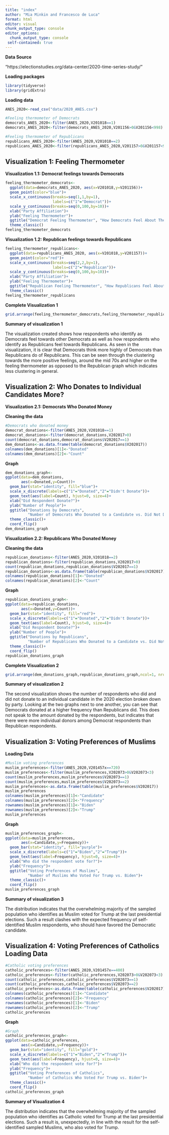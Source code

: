 ```yaml
---
title: "index"
author: "Mia Minkin and Francesco de Luca"
format: html
editor: visual
chunk_output_type: console
editor_options: 
  chunk_output_type: console
 self-contained: true
---
```


**Data Source**

"https://electionstudies.org/data-center/2020-time-series-study/"

**Loading packages**

```r
library(tidyverse)
library(gridExtra)
```

**Loading data**

```r
ANES_2020<-read_csv("data/2020_ANES.csv")

#Feeling thermometer of Democrats 
democrats_ANES_2020<-filter(ANES_2020,V201018==1) 
democrats_ANES_2020<-filter(democrats_ANES_2020,V201156>0&V201156<998)

#Feeling thermometer of Republicans 
republicans_ANES_2020<-filter(ANES_2020,V201018==2)
republicans_ANES_2020<-filter(republicans_ANES_2020,V201157>0&V201157<998)
```

## **Visualization 1: Feeling Thermometer**

**Visualization 1.1: Democrat feelings towards Democrats**

```r
feeling_thermometer_democrats<- 
  ggplot(data=democrats_ANES_2020, aes(x=V201018,y=V201156))+ 
  geom_point(color="blue")+ 
  scale_x_continuous(breaks=seq(1,1,by=1), 
                     labels=c("1"="Democrat"))+ 
  scale_y_continuous(breaks=seq(0,100,by=10))+ 
  xlab("Party Affiliation")+ 
  ylab("Feeling Thermometer")+ 
  ggtitle("Democrat Feeling Thermometer", "How Democrats Feel About Their Party")+
  theme_classic()
feeling_thermometer_democrats
```

**Visualization 1.2: Republican feelings towards Republicans**

```r
feeling_thermometer_republicans<- 
  ggplot(data=republicans_ANES_2020, aes(x=V201018,y=V201157))+ 
  geom_point(color="red")+ 
  scale_x_continuous(breaks=seq(2,2,by=1), 
                     labels=c("2"="Republican"))+ 
  scale_y_continuous(breaks=seq(0,100,by=10))+ 
  xlab("Party Affiliation")+ 
  ylab("Feeling Thermometer")+ 
  ggtitle("Republican Feeling Thermometer", "How Republicans Feel About Their Party")+
  theme_classic()
feeling_thermometer_republicans
```

**Complete Visualization 1**

```r
grid.arrange(feeling_thermometer_democrats,feeling_thermometer_republicans,ncol=2,nrow=1)
```

**Summary of visualization 1**

The visualization created shows how respondents who identify as Democrats feel towards other Democrats as well as how respondents who identify as Republicans feel towards Republicans. As seen in the visualization, it is clear that Democrats think more highly of Democrats than Republicans do of Republicans. This can be seen through the clustering towards the more positive feelings, around the mid 70s and higher on the feeling thermometer as opposed to the Republican graph which indicates less clustering in general.

## **Visualization 2: Who Donates to Individual Candidates More?**

**Visualization 2.1: Democrats Who Donated Money**

**Cleaning the data**

```r
#Democrats who donated money
democrat_donations<-filter(ANES_2020,V201018==1)
democrat_donations<-filter(democrat_donations,V202017>0)
count(democrat_donations,democrat_donations$V202017==1)
dem_donations<-as.data.frame(table(democrat_donations$V202017))
colnames(dem_donations)[1]<-"Donated"
colnames(dem_donations)[2]<-"Count"
```

**Graph**

```r
dem_donations_graph<-
ggplot(data=dem_donations,
       aes(x=Donated,y=Count))+
  geom_bar(stat="identity", fill="blue")+
  scale_x_discrete(labels=c("1"="Donated","2"="Didn't Donate"))+
  geom_text(aes(label=Count), hjust=0, size=4)+
  xlab("Did Respondent Donate?")+
  ylab("Number of People")+
  ggtitle("Donations by Democrats",
          "Number of Democrats Who Donated to a Candidate vs. Did Not Donate")+
  theme_classic()+
  coord_flip()
dem_donations_graph
```

**Visualization 2.2: Republicans Who Donated Money**

**Cleaning the data**

```r
republican_donations<-filter(ANES_2020,V201018==2)
republican_donations<-filter(republican_donations,V202017>0)
count(republican_donations,republican_donations$V202017==1)
republican_donations<-as.data.frame(table(republican_donations$V202017))
colnames(republican_donations)[1]<-"Donated"
colnames(republican_donations)[2]<-"Count"
```

**Graph**

```r
republican_donations_graph<-
ggplot(data=republican_donations,
       aes(x=Donated,y=Count))+
  geom_bar(stat="identity", fill="red")+
  scale_x_discrete(labels=c("1"="Donated","2"="Didn't Donate"))+
  geom_text(aes(label=Count), hjust=0, size=4)+
  xlab("Did Respondent Donate?")+
  ylab("Number of People")+
  ggtitle("Donations by Republicans",
          "Number of Republicans Who Donated to a Candidate vs. Did Not Donate")+
  theme_classic()+
  coord_flip()
republican_donations_graph
```

**Complete Visualization 2**

```r
grid.arrange(dem_donations_graph,republican_donations_graph,ncol=1, nrow=2)
```

**Summary of visualization 2**

The second visualization shows the number of respondents who did and did not donate to an individual candidate in the 2020 election broken down by party. Looking at the two graphs next to one another, you can see that Democrats donated at a higher frequency than Republicans did. This does not speak to the amount donated by the respondents, but indicates that there were more individual donors among Democrat respondents than Republican respondents.

## **Visualization 3: Voting Preferences of Muslims**

**Loading Data**

```R
#Muslim voting preferences
muslim_preferences<-filter(ANES_2020,V201457x==720)
muslim_preferences<-filter(muslim_preferences,V202073>0&V202073<3)
count(muslim_preferences,muslim_preferences$V202073==1)
count(muslim_preferences,muslim_preferences$V202073==2)
muslim_preferences<-as.data.frame(table(muslim_preferences$V202017))
muslim_preferences
colnames(muslim_preferences)[1]<-"Candidate"
colnames(muslim_preferences)[2]<-"Frequency"
rownames(muslim_preferences)[1]<-"Biden"
rownames(muslim_preferences)[2]<-"Trump"
muslim_preferences
```

**Graph**

```R
muslim_preferences_graph<-
ggplot(data=muslim_preferences,
       aes(x=Candidate,y=Frequency))+
  geom_bar(stat="identity", fill="purple")+
  scale_x_discrete(labels=c("1"="Biden","2"="Trump"))+
  geom_text(aes(label=Frequency), hjust=0, size=4)+
  xlab("Who did the respondent vote for?")+
  ylab("Frequency")+
  ggtitle("Voting Preferences of Muslims",
          "Number of Muslims Who Voted For Trump vs. Biden")+
  theme_classic()+
  coord_flip()
muslim_preferences_graph
```

**Summary of visualization 3**

The distribution indicates that the overwhelming majority of the sampled population who identifies as Muslim voted for Trump at the last presidential elections. Such a result clashes with the expected frequency of self-identified Muslim respondents, who should have favored the Democratic candidate.

##  **Visualization 4: Voting Preferences of Catholics** **Loading Data**

```R
#Catholic voting preferences
catholic_preferences<-filter(ANES_2020,V201457x==400)
catholic_preferences<-filter(catholic_preferences,V202073>0&V202073<3)
count(catholic_preferences,catholic_preferences$V202073==1)
count(catholic_preferences,catholic_preferences$V202073==2)
catholic_preferences<-as.data.frame(table(catholic_preferences$V202017))
colnames(catholic_preferences)[1]<-"Candidate"
colnames(catholic_preferences)[2]<-"Frequency"
rownames(catholic_preferences)[1]<-"Biden"
rownames(catholic_preferences)[2]<-"Trump"
catholic_preferences
```

**Graph**

```R
#Graph
catholic_preferences_graph<-
ggplot(data=catholic_preferences,
       aes(x=Candidate,y=Frequency))+
  geom_bar(stat="identity", fill="gold")+
  scale_x_discrete(labels=c("1"="Biden","2"="Trump"))+
  geom_text(aes(label=Frequency), hjust=0, size=4)+
  xlab("Who did the respondent vote for?")+
  ylab("Frequency")+
  ggtitle("Voting Preferences of Catholics",
          "Number of Catholics Who Voted For Trump vs. Biden")+
  theme_classic()+
  coord_flip()
catholic_preferences_graph
```

**Summary of Visualization 4**

The distribution indicates that the overwhelming majority of the sampled population who identifies as Catholic voted for Trump at the last presidential elections. Such a result is, unexpectedly, in line with the result for the self-identified sampled Muslims, who also voted for Trump.
